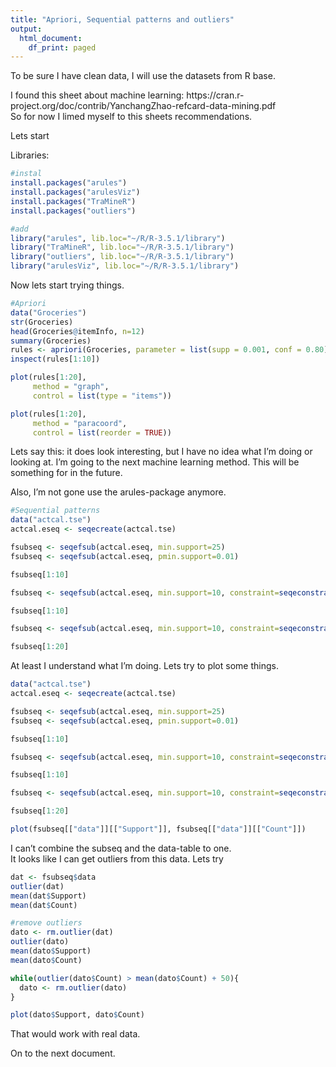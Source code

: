 ```yaml
---
title: "Apriori, Sequential patterns and outliers"
output:
  html_document:
    df_print: paged
---
```

<p>
To be sure I have clean data, I will use the datasets from R base.

I found this sheet about machine learning: https://cran.r-project.org/doc/contrib/YanchangZhao-refcard-data-mining.pdf <br>
So for now I limed myself to this sheets recommendations.

</p>

Lets start

Libraries:
```r
#instal
install.packages("arules")
install.packages("arulesViz")
install.packages("TraMineR")
install.packages("outliers")

```


```r
#add
library("arules", lib.loc="~/R/R-3.5.1/library")
library("TraMineR", lib.loc="~/R/R-3.5.1/library")
library("outliers", lib.loc="~/R/R-3.5.1/library")
library("arulesViz", lib.loc="~/R/R-3.5.1/library")

```

Now lets start trying things.

```r
#Apriori
data("Groceries")
str(Groceries)
head(Groceries@itemInfo, n=12)
summary(Groceries)
rules <- apriori(Groceries, parameter = list(supp = 0.001, conf = 0.80))
inspect(rules[1:10])
```

```r
plot(rules[1:20],
     method = "graph",
     control = list(type = "items"))

plot(rules[1:20],
     method = "paracoord",
     control = list(reorder = TRUE))
```

Lets say this: it does look interesting, but I have no idea what I'm doing or looking at. I'm going to the next machine learning method. This will be something for in the future.<br>

Also, I'm not gone use the arules-package anymore.

```r
#Sequential patterns
data("actcal.tse")
actcal.eseq <- seqecreate(actcal.tse)

fsubseq <- seqefsub(actcal.eseq, min.support=25)
fsubseq <- seqefsub(actcal.eseq, pmin.support=0.01)

fsubseq[1:10]

fsubseq <- seqefsub(actcal.eseq, min.support=10, constraint=seqeconstraint(age.min=6, age.max=9))

fsubseq[1:10]

fsubseq <- seqefsub(actcal.eseq, min.support=10, constraint=seqeconstraint(max.gap=2, window.size=6))

fsubseq[1:20]

```

At least I understand what I'm doing. Lets try to plot some things.

```r
data("actcal.tse")
actcal.eseq <- seqecreate(actcal.tse)

fsubseq <- seqefsub(actcal.eseq, min.support=25)
fsubseq <- seqefsub(actcal.eseq, pmin.support=0.01)

fsubseq[1:10]

fsubseq <- seqefsub(actcal.eseq, min.support=10, constraint=seqeconstraint(age.min=6, age.max=9))

fsubseq[1:10]

fsubseq <- seqefsub(actcal.eseq, min.support=10, constraint=seqeconstraint(max.gap=2, window.size=6))

fsubseq[1:20]

plot(fsubseq[["data"]][["Support"]], fsubseq[["data"]][["Count"]])
```

I can't combine the subseq and the data-table to one. <br>
It looks like I can get outliers from this data. Lets try

```r
dat <- fsubseq$data
outlier(dat)
mean(dat$Support)
mean(dat$Count)

#remove outliers
dato <- rm.outlier(dat)
outlier(dato)
mean(dato$Support)
mean(dato$Count)

while(outlier(dato$Count) > mean(dato$Count) + 50){
  dato <- rm.outlier(dato)
}

plot(dato$Support, dato$Count)
```

That would work with real data. <br>

On to the next document.
